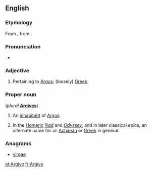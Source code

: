 ==English==
{{wikipedia|Argives}}

===Etymology===
From {{etyl|la}} {{term|Argivus|Argīvus}}, from {{etyl|grc}} {{term|Ἀργεῖος|lang=grc}}.

===Pronunciation===
*{{a|UK}} {{IPA|/ˈɑːɡʌɪv/}}

===Adjective===
{{en-adj}}

# Pertaining to [[Argos]]; (loosely) [[Greek]]. 

===Proper noun===
{{en-proper noun}} (''plural'' '''[[Argives]]''')

# An [[inhabitant]] of [[Argos]].
# {{poetic}} In the [[Homer]]ic ''[[Iliad]]'' and ''[[Odyssey]]'', and in later classical epics, an alternate name for an [[Achaean]] or [[Greek]] in general.

===Anagrams===
* [[virgae#English|virgae]]

[[et:Argive]]
[[fr:Argive]]